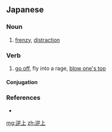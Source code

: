 ==Japanese==
{{ja-kanjitab|ぎゃく|じょう|yomi=on}}

===Noun===
{{ja-noun|ぎゃくじょう}}
# [[frenzy]], [[distraction]]

===Verb===
{{ja-verb-suru|ぎゃくじょう}}

# [[go off]], fly into a rage, [[blow one's top]]

====Conjugation====
{{ja-suru|ぎゃくじょう}}

===References===
* {{R:Shogakukan}}

[[mg:逆上]]
[[zh:逆上]]